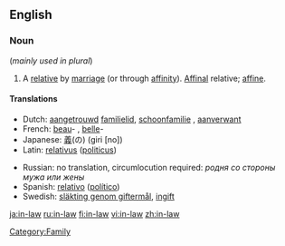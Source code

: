 ==English==

===Noun===
{{en-noun|sg=[[in]]-[[law]]}}  (''mainly used in plural'')

# A [[relative]] by [[marriage]] (or through [[affinity]]). [[Affinal]] relative; [[affine]].

====Translations====
{{top}}
*Dutch: [[aangetrouwd]] [[familielid]], [[schoonfamilie]] {{p}}, [[aanverwant]]
*French: [[beau]]- {{m}}, [[belle]]- {{f}}
*Japanese: [[義]](の) (giri [no])
*Latin: [[relativus]] ([[politicus]]) {{m}}
{{mid}}
*Russian: no translation, circumlocution required: ''родня сo стороны мужа или жены''
*Spanish: [[relativo]] ([[político]]) {{m}}
*Swedish: [[släkting genom giftermål]], [[ingift]]
{{bottom}}

[[Category:Family]]

[[ja:in-law]]
[[ru:in-law]]
[[fi:in-law]]
[[vi:in-law]]
[[zh:in-law]]